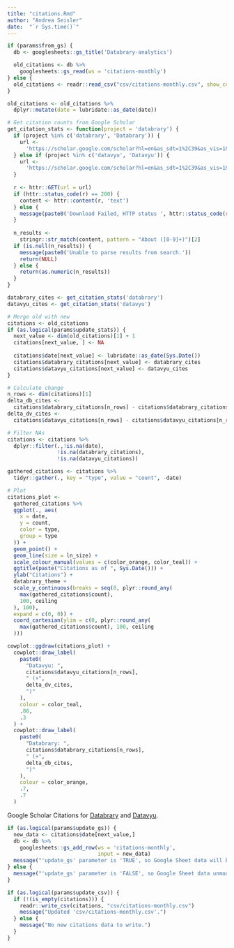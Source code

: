 ```yaml
---
title: "citations.Rmd"
author: "Andrea Seisler"
date:  "`r Sys.time()`"
---
```


<!-- # Citation counts -->

```r
if (params$from_gs) {
  db <- googlesheets::gs_title('Databrary-analytics')  

  old_citations <- db %>%
    googlesheets::gs_read(ws = 'citations-monthly')
} else {
  old_citations <- readr::read_csv("csv/citations-monthly.csv", show_col_types = FALSE)
}

old_citations <- old_citations %>%
  dplyr::mutate(date = lubridate::as_date(date))
```

```r
# Get citation counts from Google Scholar
get_citation_stats <- function(project = 'databrary') {
  if (project %in% c('databrary', 'Databrary')) {
    url <-
      'https://scholar.google.com/scholar?hl=en&as_sdt=1%2C39&as_vis=1&q=%22databrary%22+%22Databrary%22&btnG='
  } else if (project %in% c('datavyu', 'Datavyu')) {
    url <-
      'https://scholar.google.com/scholar?hl=en&as_sdt=1%2C39&as_vis=1&q=%22Datavyu%22+%22datavyu%22&btnG='
  }
  
  r <- httr::GET(url = url)
  if (httr::status_code(r) == 200) {
    content <- httr::content(r, 'text')
  } else {
    message(paste0('Download Failed, HTTP status ', httr::status_code(r)))
  }
  
  n_results <-
    stringr::str_match(content, pattern = "About ([0-9]+)")[2]
  if (is.null(n_results)) {
    message(paste0('Unable to parse results from search.'))
    return(NULL)
  } else {
    return(as.numeric(n_results))
  }
}

databrary_cites <- get_citation_stats('databrary')
datavyu_cites <- get_citation_stats('datavyu')
```

```r
# Merge old with new
citations <- old_citations
if (as.logical(params$update_stats)) {
  next_value <- dim(old_citations)[1] + 1
  citations[next_value, ] <- NA
  
  citations$date[next_value] <- lubridate::as_date(Sys.Date())
  citations$databrary_citations[next_value] <- databrary_cites
  citations$datavyu_citations[next_value] <- datavyu_cites
}

# Calculate change
n_rows <- dim(citations)[1]
delta_db_cites <-
  citations$databrary_citations[n_rows] - citations$databrary_citations[n_rows - 1]
delta_dv_cites <-
  citations$datavyu_citations[n_rows] - citations$datavyu_citations[n_rows - 1]

# Filter NAs
citations <- citations %>%
  dplyr::filter(.,!is.na(date),
                !is.na(databrary_citations),
                !is.na(datavyu_citations))
```


```r
gathered_citations <- citations %>%
  tidyr::gather(., key = "type", value = "count", -date)

# Plot
citations_plot <-
  gathered_citations %>%
  ggplot(., aes(
    x = date,
    y = count,
    color = type,
    group = type
  )) +
  geom_point() +
  geom_line(size = ln_size) +
  scale_colour_manual(values = c(color_orange, color_teal)) +
  ggtitle(paste("Citations as of ", Sys.Date())) +
  ylab("Citations") +
  databrary_theme +
  scale_y_continuous(breaks = seq(0, plyr::round_any(
    max(gathered_citations$count),
    100, ceiling
  ), 100),
  expand = c(0, 0)) +
  coord_cartesian(ylim = c(0, plyr::round_any(
    max(gathered_citations$count), 100, ceiling
  )))

cowplot::ggdraw(citations_plot) +
  cowplot::draw_label(
    paste0(
      "Datavyu: ",
      citations$datavyu_citations[n_rows],
      " (+",
      delta_dv_cites,
      ")"
    ),
    colour = color_teal,
    .86,
    .3
  ) +
  cowplot::draw_label(
    paste0(
      "Databrary: ",
      citations$databrary_citations[n_rows],
      " (+",
      delta_db_cites,
      ")"
    ),
    colour = color_orange,
    .7,
    .7
  )
```

Google Scholar Citations for  [Databrary](https://scholar.google.com/scholar?hl=en&as_sdt=0%2C39&q=%22databrary%22+%22Databrary%22&oq=) and [Datavyu](https://scholar.google.com/scholar?hl=en&as_sdt=1%2C39&as_vis=1&q=%22Datavyu%22+%22datavyu%22&btnG=).

```r
if (as.logical(params$update_gs)) {
  new_data <- citations$date[next_value,]
  db <- db %>%
    googlesheets::gs_add_row(ws = 'citations-monthly', 
                             input = new_data)
  message("'update_gs' parameter is 'TRUE', so Google Sheet data will be updated.")
} else {
  message("'update_gs' parameter is 'FALSE', so Google Sheet data unmodified.")
}
```

```r
if (as.logical(params$update_csv)) {
  if (!(is_empty(citations))) {
    readr::write_csv(citations, "csv/citations-monthly.csv")
    message("Updated 'csv/citations-monthly.csv'.")    
  } else {
    message("No new citations data to write.")
  }
}
```